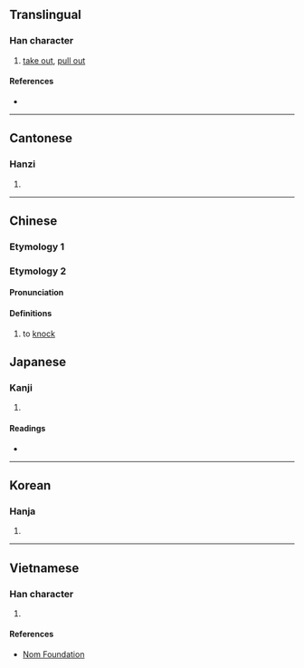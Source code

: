 {{character info/new}}
{{also|掏}}
==Translingual==

===Han character===
{{Han char|rn=64|rad=手|as=10|sn=13|four=52077|canj=QBHX|ids=⿰扌舀}}

# [[take out]], [[pull out]]

====References====
* {{Han ref|kx=0448.060|dkj=12510|dj=0798.240|hdz=31934.010|uh=642F|ud=25647|bh=DDB0|bd=56752}}

----

==Cantonese==

===Hanzi===
{{yue-hanzi|jyut=[[tou4]]|y=tou4}}

# {{defn|lang=yue|sort=手10}}

----
==Chinese==
===Etymology 1===
{{zh-see|掏|v}}

===Etymology 2===

{{zh-forms}}

====Pronunciation====
{{zh-pron
|m=tāo
|m-s=
|c=tou1,tou4
|c-t=
|g=
|h=pfs=
|j=
|md=
|mn=
|mn-t=
|w=
|x=
|mc=y
|oc=y
|cat=v
}}

====Definitions====
{{zh-hanzi}}

# to [[knock]]

==Japanese==

===Kanji===
{{ja-kanji|grade=|rs=手10}}

# {{defn|lang=ja|sort=手10}}

====Readings====
* {{ja-readings|on=[[とう]] (tō)|kun=[[とりだす]] (toridasu)}}

----

==Korean==

===Hanja===
{{ko-hanja|hangeul=도|eumhun=|rv=do|mr=to|y=to}}

# {{defn|lang=ko|sort=手10}}

----

==Vietnamese==

===Han character===
{{vi-hantu|rs=手10|thao}}

# {{defn|lang=vi|sort=手10}}

====References====
* [http://nomfoundation.org/common/nom_details.php?codepoint=642f Nom Foundation]